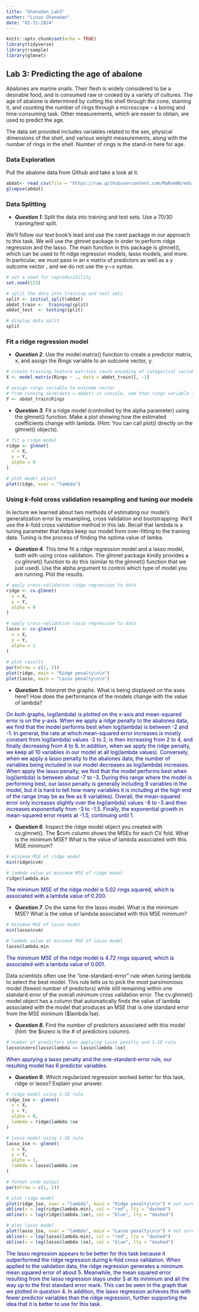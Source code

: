 ```yaml
---
title: "Ghanadan_Lab3"
author: "Linus Ghanadan"
date: "01-31-2024"
---
```


```r
knitr::opts_chunk$set(echo = TRUE)
library(tidyverse)
library(rsample)
library(glmnet)
```

## Lab 3: Predicting the age of abalone

Abalones are marine snails. Their flesh is widely considered to be a desirable food, and is consumed raw or cooked by a variety of cultures. The age of abalone is determined by cutting the shell through the cone, staining it, and counting the number of rings through a microscope -- a boring and time-consuming task. Other measurements, which are easier to obtain, are used to predict the age.

The data set provided includes variables related to the sex, physical dimensions of the shell, and various weight measurements, along with the number of rings in the shell. Number of rings is the stand-in here for age.

### Data Exploration

Pull the abalone data from Github and take a look at it.

```r
abdat<- read_csv(file = "https://raw.githubusercontent.com/MaRo406/eds-232-machine-learning/main/data/abalone-data.csv")
glimpse(abdat)

```

### Data Splitting

-   ***Question 1***. Split the data into training and test sets. Use a 70/30 training/test split.

We'll follow our text book's lead and use the caret package in our approach to this task. We will use the glmnet package in order to perform ridge regression and the lasso. The main function in this package is glmnet(), which can be used to fit ridge regression models, lasso models, and more. In particular, we must pass in an x matrix of predictors as well as a y outcome vector , and we do not use the y∼x syntax.

```r
# set a seed for reproducibility
set.seed(123)

# split the data into training and test sets
split <- initial_split(abdat)
abdat_train <-  training(split)
abdat_test  <- testing(split)

# display data split
split
```


### Fit a ridge regression model

-   ***Question 2***. Use the model.matrix() function to create a predictor matrix, x, and assign the Rings variable to an outcome vector, y.

```r
# create training feature matrices (auto encoding of categorical variables)
X <- model.matrix(Rings ~ ., data = abdat_train)[, -1]

# assign rings variable to outcome vector
# from running skim(data = abdat) in console, see that rings variable is not skewed so will not transform
Y <- abdat_train$Rings
```


-   ***Question 3***. Fit a ridge model (controlled by the alpha parameter) using the glmnet() function. Make a plot showing how the estimated coefficients change with lambda. (Hint: You can call plot() directly on the glmnet() objects).

```r
# fit a ridge model
ridge <- glmnet(
  x = X,
  y = Y,
  alpha = 0
)

# plot model object
plot(ridge, xvar = "lambda")  
```


### Using *k*-fold cross validation resampling and tuning our models

In lecture we learned about two methods of estimating our model's generalization error by resampling, cross validation and bootstrapping. We'll use the *k*-fold cross validation method in this lab. Recall that lambda is a tuning parameter that helps keep our model from over-fitting to the training data. Tuning is the process of finding the optima value of lamba.

-   ***Question 4***. This time fit a ridge regression model and a lasso model, both with using cross validation. The glmnet package kindly provides a cv.glmnet() function to do this (similar to the glmnet() function that we just used). Use the alpha argument to control which type of model you are running. Plot the results.
```r
# apply cross-validation ridge regression to data
ridge <- cv.glmnet(
  x = X,
  y = Y,
  alpha = 0
)

# apply cross-validation lasso regression to data
lasso <- cv.glmnet(
  x = X,
  y = Y,
  alpha = 1
)
  
# plot results
par(mfrow = c(1, 2))
plot(ridge, main = "Ridge penalty\n\n")
plot(lasso, main = "Lasso penalty\n\n")
```


-   ***Question 5***. Interpret the graphs. What is being displayed on the axes here? How does the performance of the models change with the value of lambda?

[On both graphs, log(lambda) is plotted on the x-axis and mean-squared error is on the y-axis. When we apply a ridge penalty to the abalones data, we find that the model performs best when log(lambda) is between -2 and -1. In general, the rate at which mean-squared error increases is mostly constant from log(lambda) values -2 to 2, is then increasing from 2 to 4, and finally decreasing from 4 to 8. In addition, when we apply the ridge penalty, we keep all 10 variables in our model at all log(lambda values). Conversely, when we apply a lasso penalty to the abalones data, the number of variables being included in our model decreases as log(lambda) increases. When apply the lasso penalty, we find that the model performs best when log(lambda) is between about -7 to -3. During this range where the model is performing best, our lasso penalty is generally including 9 variables in the model, but it is hard to tell how many variables it is including at the high end of the range (may be as few as 6 variables). Overall, the mean-squared error only increases slightly over the log(lambda) values -8 to -3 and then increases exponentially from -3 to -1.5. Finally, the exponential growth in mean-squared error resets at -1.5, continuing until 1.]{style="color:navy;"}

-   ***Question 6***. Inspect the ridge model object you created with cv.glmnet(). The \$cvm column shows the MSEs for each CV fold. What is the minimum MSE? What is the value of lambda associated with this MSE minimum?

```r
# minimum MSE of ridge model
min(ridge$cvm)

# lambda value at minimum MSE of ridge model
ridge$lambda.min
```

[The minimum MSE of the ridge model is 5.02 rings squared, which is associated with a lambda value of 0.200.]{style="color:navy;"}

-   ***Question 7***. Do the same for the lasso model. What is the minimum MSE? What is the value of lambda associated with this MSE minimum?
```r
# minimum MSE of lasso model
min(lasso$cvm)

# lambda value at minimum MSE of lasso model
lasso$lambda.min
```

[The minimum MSE of the ridge model is 4.72 rings squared, which is associated with a lambda value of 0.001.]{style="color:navy;"}

Data scientists often use the "one-standard-error" rule when tuning lambda to select the best model. This rule tells us to pick the most parsimonious model (fewest number of predictors) while still remaining within one standard error of the overall minimum cross validation error. The cv.glmnet() model object has a column that automatically finds the value of lambda associated with the model that produces an MSE that is one standard error from the MSE minimum (\$lambda.1se).

-   ***Question 8.*** Find the number of predictors associated with this model (hint: the \$nzero is the \# of predictors column).

```r
# number of predictors when applying lasso penalty and 1-SE rule
lasso$nzero[lasso$lambda == lasso$lambda.1se]
```

[When applying a lasso penalty and the one-standard-error rule, our resulting model has 6 predictor variables.]{style="color:navy;"}

-   ***Question 9*****.** Which regularized regression worked better for this task, ridge or lasso? Explain your answer.


```r
# ridge model using 1-SE rule
ridge_1se <- glmnet(
  x = X,
  y = Y,
  alpha = 0,
  lambda = ridge$lambda.1se
)

# lasso model using 1-SE rule
lasso_1se <- glmnet(
  x = X,
  y = Y,
  alpha = 1,
  lambda = lasso$lambda.1se
)

# format code output
par(mfrow = c(1, 2))

# plot ridge model
plot(ridge_1se, xvar = "lambda", main = "Ridge penalty\n\n") # not sure why the coefficient plots do not show up like they did in graph from question 3
abline(v = log(ridge$lambda.min), col = "red", lty = "dashed")
abline(v = log(ridge$lambda.1se), col = "blue", lty = "dashed")

# plot lasso model
plot(lasso_1se, xvar = "lambda", main = "Lasso penalty\n\n") # not sure why the coefficient plots do not show up like they did in graph from question 3
abline(v = log(lasso$lambda.min), col = "red", lty = "dashed")
abline(v = log(lasso$lambda.1se), col = "blue", lty = "dashed")
```

[The lasso regression appears to be better for this task because it outperformed the ridge regression during k-fold cross validation. When applied to the validation data, the ridge regression generates a minimum mean squared error of about 5. Meanwhile, the mean squared error resulting from the lasso regression stays under 5 at its minimum and all the way up to the first standard error mark. This can be seen in the graph that we plotted in question 4. In addition, the lasso regression achieves this with fewer predictor variables than the ridge regression, further supporting the idea that it is better to use for this task.]{style="color:navy;"}
